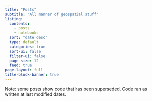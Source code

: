 ```yaml
---
title: "Posts"
subtitle: "All manner of geospatial stuff"
listing:
  contents: 
    - posts
    - notebooks
  sort: "date desc"
  type: default
  categories: true
  sort-ui: false
  filter-ui: false
  page-size: 12
  feed: true
page-layout: full
title-block-banner: true
---
```

Note: some posts show code that has been superseded. Code ran as written at last modified dates.